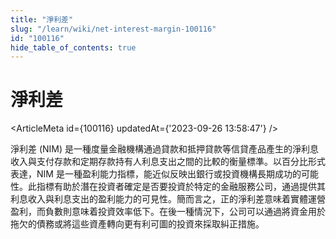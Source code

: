 ```yaml
---
title: "淨利差"
slug: "/learn/wiki/net-interest-margin-100116"
id: "100116"
hide_table_of_contents: true
---
```



# 淨利差

<ArticleMeta id={100116} updatedAt={'2023-09-26 13:58:47'} />
<div className='border-solid border-b border-t-0 my-4 border-[var(--ifm-color-gray-300)]' />

淨利差 (NIM) 是一種度量金融機構通過貸款和抵押貸款等信貸產品產生的淨利息收入與支付存款和定期存款持有人利息支出之間的比較的衡量標準。以百分比形式表達，NIM 是一種盈利能力指標，能近似反映出銀行或投資機構長期成功的可能性。此指標有助於潛在投資者確定是否要投資於特定的金融服務公司，通過提供其利息收入與利息支出的盈利能力的可見性。簡而言之，正的淨利差意味着實體運營盈利，而負數則意味着投資效率低下。在後一種情況下，公司可以通過將資金用於拖欠的債務或將這些資產轉向更有利可圖的投資來採取糾正措施。
